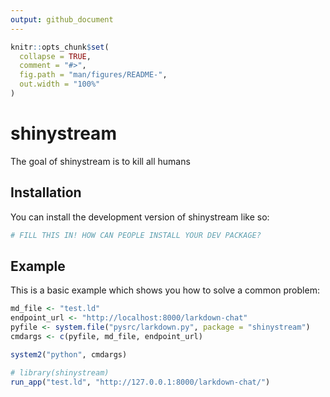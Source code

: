 ```yaml
---
output: github_document
---
```


<!-- README.md is generated from README.Rmd. Please edit that file -->

```r
knitr::opts_chunk$set(
  collapse = TRUE,
  comment = "#>",
  fig.path = "man/figures/README-",
  out.width = "100%"
)
```

# shinystream

<!-- badges: start -->
<!-- badges: end -->

The goal of shinystream is to kill all humans

## Installation

You can install the development version of shinystream like so:

``` r
# FILL THIS IN! HOW CAN PEOPLE INSTALL YOUR DEV PACKAGE?
```

## Example

This is a basic example which shows you how to solve a common problem:


```r
md_file <- "test.ld"
endpoint_url <- "http://localhost:8000/larkdown-chat"
pyfile <- system.file("pysrc/larkdown.py", package = "shinystream")
cmdargs <- c(pyfile, md_file, endpoint_url)

system2("python", cmdargs)
```


```r
# library(shinystream)
run_app("test.ld", "http://127.0.0.1:8000/larkdown-chat/")
```
